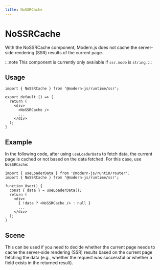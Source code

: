 ```yaml
---
title: NoSSRCache
---
```

# NoSSRCache

With the NoSSRCache component, Modern.js does not cache the server-side rendering (SSR) results of the current page.

:::note
This component is currently only available if `ssr.mode` is `string`.
:::

## Usage

```tsx
import { NoSSRCache } from '@modern-js/runtime/ssr';

export default () => {
  return (
    <div>
      <NoSSRCache />
      ...
    </div>
  );
}
```

## Example

In the following code, after using `useLoaderData` to fetch data, the current page is cached or not based on the data fetched. For this case, use `NoSSRCache`:

```tsx
import { useLoaderData } from '@modern-js/runtim/router';
import { NoSSRCache } from '@modern-js/runtime/ssr';

function User() {
  const { data } = useLoaderData();
  return (
    <div>
      { !data ? <NoSSRCache /> : null }
      ...
    </div>
  );
}
```

## Scene

This can be used if you need to decide whether the current page needs to cache the server-side rendering (SSR) results based on the current page fetching the data (e.g., whether the request was successful or whether a field exists in the returned result).
